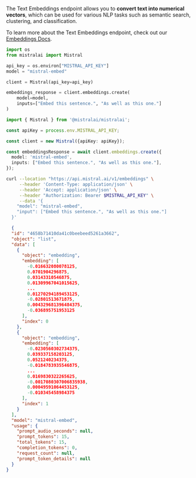 
The Text Embeddings endpoint allows you to **convert text into numerical vectors**, which can be used for various NLP tasks such as semantic search, clustering, and classification.

To learn more about the Text Embeddings endpoint, check out our [Embeddings Docs](../capabilities/embeddings).

<Tabs groupId="code">
  <TabItem value="python" label="python" default>

```python
import os
from mistralai import Mistral

api_key = os.environ["MISTRAL_API_KEY"]
model = "mistral-embed"

client = Mistral(api_key=api_key)

embeddings_response = client.embeddings.create(
    model=model,
    inputs=["Embed this sentence.", "As well as this one."]
)
```

  </TabItem>
  <TabItem value="typescript" label="typescript">

```typescript
import { Mistral } from '@mistralai/mistralai';

const apiKey = process.env.MISTRAL_API_KEY;

const client = new Mistral({apiKey: apiKey});

const embeddingsResponse = await client.embeddings.create({
  model: 'mistral-embed',
  inputs: ["Embed this sentence.", "As well as this one."],
});
```

  </TabItem>
  <TabItem value="curl" label="curl">

```bash
curl --location "https://api.mistral.ai/v1/embeddings" \
     --header 'Content-Type: application/json' \
     --header 'Accept: application/json' \
     --header "Authorization: Bearer $MISTRAL_API_KEY" \
     --data '{
    "model": "mistral-embed",
    "input": ["Embed this sentence.", "As well as this one."]
  }'
```

  </TabItem>
  <TabItem value="output" label="output">

```json
  {
  "id": "4658b71410da41c0beebeed5261a3662",
  "object": "list",
  "data": [
    {
      "object": "embedding",
      "embedding": [
        -0.016632080078125,
        0.0701904296875,
        0.03143310546875,
        0.01309967041015625,
        ...
        0.01270294189453125,
        -0.02801513671875,
        0.004329681396484375,
        -0.036895751953125
      ],
      "index": 0
    },
    {
      "object": "embedding",
      "embedding": [
        -0.0230560302734375,
        0.039337158203125,
        0.0521240234375,
        -0.0184783935546875,
        ...
        0.0169830322265625,
        -0.0017080307006835938,
        0.00049591064453125,
        -0.010345458984375
      ],
      "index": 1
    }
  ],
  "model": "mistral-embed",
  "usage": {
    "prompt_audio_seconds": null,
    "prompt_tokens": 15,
    "total_tokens": 15,
    "completion_tokens": 0,
    "request_count": null,
    "prompt_token_details": null
  }
}
```

  </TabItem>
</Tabs>